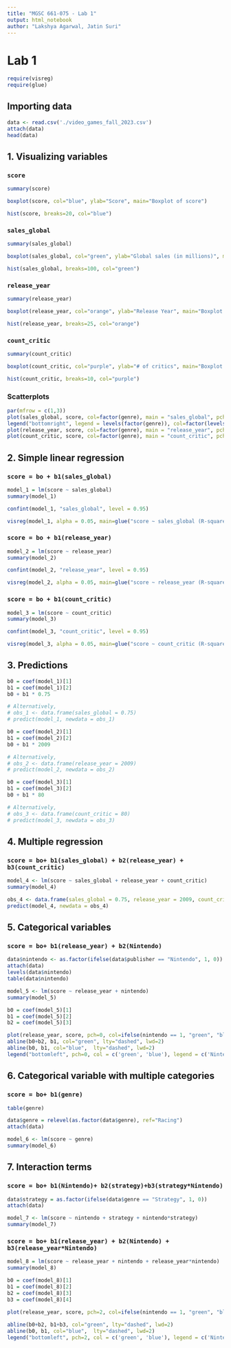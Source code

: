 ```yaml
---
title: "MGSC 661-075 - Lab 1"
output: html_notebook
author: "Lakshya Agarwal, Jatin Suri"
---
```


# Lab 1

```r
require(visreg)
require(glue)
```

## Importing data

```r
data <- read.csv('./video_games_fall_2023.csv')
attach(data)
head(data)
```

## 1. Visualizing variables

### `score`

```r
summary(score)

boxplot(score, col="blue", ylab="Score", main="Boxplot of score")

hist(score, breaks=20, col="blue")
```

### `sales_global`

```r
summary(sales_global)

boxplot(sales_global, col="green", ylab="Global sales (in millions)", main="Boxplot of sales_global")

hist(sales_global, breaks=100, col="green")
```

### `release_year`

```r
summary(release_year)

boxplot(release_year, col="orange", ylab="Release Year", main="Boxplot of release_year")

hist(release_year, breaks=25, col="orange")

```

### `count_critic`

```r
summary(count_critic)

boxplot(count_critic, col="purple", ylab="# of critics", main="Boxplot of count_critic")

hist(count_critic, breaks=10, col="purple")
```

### Scatterplots

```r
par(mfrow = c(1,3))
plot(sales_global, score, col=factor(genre), main = "sales_global", pch=19)
legend("bottomright", legend = levels(factor(genre)), col=factor(levels(factor(genre))), pch=19)
plot(release_year, score, col=factor(genre), main = "release_year", pch=19)
plot(count_critic, score, col=factor(genre), main = "count_critic", pch=19)
```

## 2. Simple linear regression

### `score = bo + b1(sales_global)`

```r
model_1 = lm(score ~ sales_global)
summary(model_1)

confint(model_1, "sales_global", level = 0.95)

visreg(model_1, alpha = 0.05, main=glue("score ~ sales_global (R-squared: {format(summary(model_1)$r.squared, digits = 2)})"))
```

### `score = bo + b1(release_year)`

```r
model_2 = lm(score ~ release_year)
summary(model_2)

confint(model_2, "release_year", level = 0.95)

visreg(model_2, alpha = 0.05, main=glue("score ~ release_year (R-squared: {format(summary(model_2)$r.squared, digits = 2)})"))
```

### `score = bo + b1(count_critic)`

```r
model_3 = lm(score ~ count_critic)
summary(model_3)

confint(model_3, "count_critic", level = 0.95)

visreg(model_3, alpha = 0.05, main=glue("score ~ count_critic (R-squared: {format(summary(model_3)$r.squared, digits = 2)})"))
```

## 3. Predictions

```r
b0 = coef(model_1)[1]
b1 = coef(model_1)[2]
b0 + b1 * 0.75

# Alternatively,
# obs_1 <- data.frame(sales_global = 0.75)
# predict(model_1, newdata = obs_1)

b0 = coef(model_2)[1]
b1 = coef(model_2)[2]
b0 + b1 * 2009

# Alternatively,
# obs_2 <- data.frame(release_year = 2009)
# predict(model_2, newdata = obs_2)

b0 = coef(model_3)[1]
b1 = coef(model_3)[2]
b0 + b1 * 80

# Alternatively,
# obs_3 <- data.frame(count_critic = 80)
# predict(model_3, newdata = obs_3)

```

## 4. Multiple regression
### `score = bo+ b1(sales_global) + b2(release_year) + b3(count_critic)`

```r
model_4 <- lm(score ~ sales_global + release_year + count_critic)
summary(model_4)

obs_4 <- data.frame(sales_global = 0.75, release_year = 2009, count_critic = 80)
predict(model_4, newdata = obs_4)
```

## 5. Categorical variables

### `score = bo+ b1(release_year) + b2(Nintendo)`

```r
data$nintendo <- as.factor(ifelse(data$publisher == "Nintendo", 1, 0))
attach(data)
levels(data$nintendo)
table(data$nintendo)
```
```r
model_5 <- lm(score ~ release_year + nintendo)
summary(model_5)
```

```r
b0 = coef(model_5)[1]
b1 = coef(model_5)[2]
b2 = coef(model_5)[3]

plot(release_year, score, pch=0, col=ifelse(nintendo == 1, "green", "blue"), main = glue("score ~ release_year + nintendo (R-squared: {format(summary(model_5)$r.squared, digits = 2)})"))
abline(b0+b2, b1, col="green", lty="dashed", lwd=2)
abline(b0, b1, col="blue",  lty="dashed", lwd=2)
legend("bottomleft", pch=0, col = c('green', 'blue'), legend = c('Nintendo', 'Non-Nintendo'))
```

## 6. Categorical variable with multiple categories

### `score = bo+ b1(genre)`
```r
table(genre)
```

```r
data$genre = relevel(as.factor(data$genre), ref="Racing")
attach(data)

model_6 <- lm(score ~ genre)
summary(model_6)
```

## 7. Interaction terms
### `score = bo+ b1(Nintendo)+ b2(strategy)+b3(strategy*Nintendo)`

```r
data$strategy = as.factor(ifelse(data$genre == "Strategy", 1, 0))
attach(data)
```

```r
model_7 <- lm(score ~ nintendo + strategy + nintendo*strategy)
summary(model_7)
```

### `score = bo+ b1(release_year) + b2(Nintendo) + b3(release_year*Nintendo)`

```r
model_8 = lm(score ~ release_year + nintendo + release_year*nintendo)
summary(model_8)

b0 = coef(model_8)[1]
b1 = coef(model_8)[2]
b2 = coef(model_8)[3]
b3 = coef(model_8)[4]

plot(release_year, score, pch=2, col=ifelse(nintendo == 1, "green", "blue"), main = glue("score ~ release_year + nintendo + 
                                                                                         release_year*nintendo (R-squared: {format(summary(model_8)$r.squared, digits = 2)})"))
abline(b0+b2, b1+b3, col="green", lty="dashed", lwd=2)
abline(b0, b1, col="blue",  lty="dashed", lwd=2)
legend("bottomleft", pch=2, col = c('green', 'blue'), legend = c('Nintendo', 'Non-Nintendo'))

```

